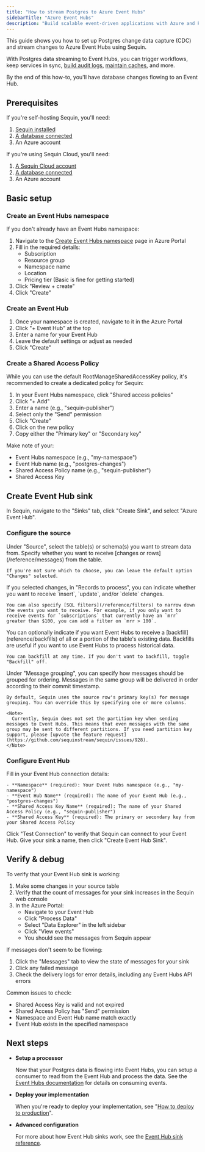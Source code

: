 ```yaml
---
title: "How to stream Postgres to Azure Event Hubs"
sidebarTitle: "Azure Event Hubs"
description: "Build scalable event-driven applications with Azure and Postgres change data capture (CDC)."
---
```


This guide shows you how to set up Postgres change data capture (CDC) and stream changes to Azure Event Hubs using Sequin.

With Postgres data streaming to Event Hubs, you can trigger workflows, keep services in sync, [build audit logs](/how-to/create-audit-logs), [maintain caches](/how-to/maintain-caches), and more.

By the end of this how-to, you'll have database changes flowing to an Event Hub.

## Prerequisites

If you're self-hosting Sequin, you'll need:

1. [Sequin installed](/running-sequin)
2. [A database connected](/connect-postgres)
3. An Azure account

If you're using Sequin Cloud, you'll need:

1. [A Sequin Cloud account](https://console.sequinstream.com)
2. [A database connected](/connect-postgres)
3. An Azure account

## Basic setup

### Create an Event Hubs namespace

If you don't already have an Event Hubs namespace:

1. Navigate to the [Create Event Hubs namespace](https://portal.azure.com/#create/Microsoft.EventHub) page in Azure Portal
3. Fill in the required details:
   - Subscription
   - Resource group
   - Namespace name
   - Location
   - Pricing tier (Basic is fine for getting started)
4. Click "Review + create"
5. Click "Create"

### Create an Event Hub

1. Once your namespace is created, navigate to it in the Azure Portal
2. Click "+ Event Hub" at the top
3. Enter a name for your Event Hub
4. Leave the default settings or adjust as needed
5. Click "Create"

### Create a Shared Access Policy

While you can use the default RootManageSharedAccessKey policy, it's recommended to create a dedicated policy for Sequin:

1. In your Event Hubs namespace, click "Shared access policies"
2. Click "+ Add"
3. Enter a name (e.g., "sequin-publisher")
4. Select only the "Send" permission
5. Click "Create"
6. Click on the new policy
7. Copy either the "Primary key" or "Secondary key"

Make note of your:
- Event Hubs namespace (e.g., "my-namespace")
- Event Hub name (e.g., "postgres-changes")
- Shared Access Policy name (e.g., "sequin-publisher")
- Shared Access Key

## Create Event Hub sink

In Sequin, navigate to the "Sinks" tab, click "Create Sink", and select "Azure Event Hub".

### Configure the source

<Steps>
  <Step title="Select source table(s) or schema(s)">
    Under "Source", select the table(s) or schema(s) you want to stream data from.
  </Step>

  <Step title="Choose message type">
    Specify whether you want to receive [changes or rows](/reference/messages) from the table.

    If you're not sure which to choose, you can leave the default option "Changes" selected.
  </Step>

  <Step title="Specify filters">
    If you selected changes, in "Records to process", you can indicate whether you want to receive `insert`, `update`, and/or `delete` changes.

    You can also specify [SQL filters](/reference/filters) to narrow down the events you want to receive. For example, if you only want to receive events for `subscriptions` that currently have an `mrr` greater than $100, you can add a filter on `mrr > 100`.
  </Step>

  <Step title="Specify backfill">
    You can optionally indicate if you want Event Hubs to receive a [backfill](reference/backfills) of all or a portion of the table's existing data. Backfills are useful if you want to use Event Hubs to process historical data.

    You can backfill at any time. If you don't want to backfill, toggle "Backfill" off.
  </Step>

  <Step title="Specify message grouping">
    Under "Message grouping", you can specify how messages should be grouped for ordering. Messages in the same group will be delivered in order according to their commit timestamp.

    By default, Sequin uses the source row's primary key(s) for message grouping. You can override this by specifying one or more columns.

    <Note>
      Currently, Sequin does not set the partition key when sending messages to Event Hubs. This means that even messages with the same group may be sent to different partitions. If you need partition key support, please [upvote the feature request](https://github.com/sequinstream/sequin/issues/928).
    </Note>
  </Step>
</Steps>

### Configure Event Hub

<Steps>
  <Step title="Enter Event Hub details">
    Fill in your Event Hub connection details:

    - **Namespace** (required): Your Event Hubs namespace (e.g., "my-namespace")
    - **Event Hub Name** (required): The name of your Event Hub (e.g., "postgres-changes")
    - **Shared Access Key Name** (required): The name of your Shared Access Policy (e.g., "sequin-publisher")
    - **Shared Access Key** (required): The primary or secondary key from your Shared Access Policy
  </Step>

  <Step title="Test the connection">
    Click "Test Connection" to verify that Sequin can connect to your Event Hub.
  </Step>

  <Step title="Create the sink">
    Give your sink a name, then click "Create Event Hub Sink".
  </Step>
</Steps>

## Verify & debug

To verify that your Event Hub sink is working:

1. Make some changes in your source table
2. Verify that the count of messages for your sink increases in the Sequin web console
3. In the Azure Portal:
   - Navigate to your Event Hub
   - Click "Process Data"
   - Select "Data Explorer" in the left sidebar
   - Click "View events"
   - You should see the messages from Sequin appear

If messages don't seem to be flowing:

1. Click the "Messages" tab to view the state of messages for your sink
2. Click any failed message
3. Check the delivery logs for error details, including any Event Hubs API errors

Common issues to check:
- Shared Access Key is valid and not expired
- Shared Access Policy has "Send" permission
- Namespace and Event Hub name match exactly
- Event Hub exists in the specified namespace

## Next steps

- **Setup a processor**

   Now that your Postgres data is flowing into Event Hubs, you can setup a consumer to read from the Event Hub and process the data. See the [Event Hubs documentation](https://docs.microsoft.com/en-us/azure/event-hubs/event-hubs-features) for details on consuming events.

- **Deploy your implementation**

   When you're ready to deploy your implementation, see "[How to deploy to production](/how-to/deploy-to-production)".

- **Advanced configuration**

   For more about how Event Hub sinks work, see the [Event Hub sink reference](/reference/sinks/azure-event-hubs).
